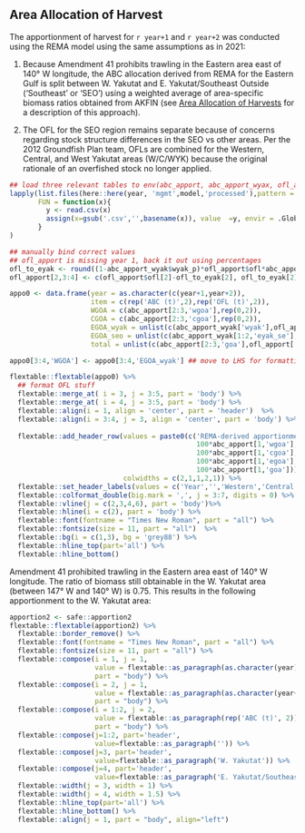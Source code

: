 \newpage

## Area Allocation of Harvest

The apportionment of harvest for `r year+1` and `r year+2` was conducted using the REMA model using the same assumptions as in 2021:

1. Because Amendment 41 prohibits trawling in the Eastern area east of 140° W longitude, the ABC allocation derived from REMA for the Eastern Gulf is split between W. Yakutat and E. Yakutat/Southeast Outside ('Southeast' or 'SEO') using a weighted average of area-specific biomass ratios obtained from AKFIN (see [Area Allocation of Harvests ](#apportionment) for a description of this approach).

2. The OFL for the SEO region remains separate because of concerns regarding stock structure differences in the SEO vs other areas. Per the 2012 Groundfish Plan team, OFLs are combined for the Western, Central, and West Yakutat areas (W/C/WYK) because the original rationale of an overfished stock no longer applied. 

```r
## load three relevant tables to env(abc_apport, abc_apport_wyax, ofl_apport)
lapply(list.files(here::here(year, 'mgmt',model,'processed'),pattern = '_apport',full.names = TRUE), 
       FUN = function(x){
         y <- read.csv(x) 
         assign(x=gsub('.csv','',basename(x)), value  =y, envir = .GlobalEnv);rm(y);rm(x)
       }
)

## manually bind correct values
## ofl_apport is missing year 1, back it out using percentages
ofl_to_eyak <- round((1-abc_apport_wyak$wyak_p)*ofl_apport$ofl*abc_apport[1,'egoa'])
ofl_apport[2,3:4] <- c(ofl_apport$ofl[2]-ofl_to_eyak[2], ofl_to_eyak[2])

appo0 <- data.frame(year = as.character(c(year+1,year+2)),
                    item = c(rep('ABC (t)',2),rep('OFL (t)',2)),
                    WGOA = c(abc_apport[2:3,'wgoa'],rep(0,2)),
                    CGOA = c(abc_apport[2:3,'cgoa'],rep(0,2)),
                    EGOA_wyak = unlist(c(abc_apport_wyak['wyak'],ofl_apport['ofl_wcgoa_wyak'])),
                    EGOA_seo = unlist(c(abc_apport_wyak[1:2,'eyak_se'],ofl_apport['ofl_eyak_se'])),
                    total = unlist(c(abc_apport[2:3,'goa'],ofl_apport['ofl']))) 

appo0[3:4,'WGOA'] <- appo0[3:4,'EGOA_wyak'] ## move to LHS for formatting

flextable::flextable(appo0) %>% 
  ## format OFL stuff
  flextable::merge_at( i = 3, j = 3:5, part = 'body') %>%
  flextable::merge_at( i = 4, j = 3:5, part = 'body') %>%
  flextable::align(i = 1, align = 'center', part = 'header')  %>%
  flextable::align(i = 3:4, j = 3, align = 'center', part = 'body') %>% 
  
  flextable::add_header_row(values = paste0(c('REMA-derived apportionment (%)', 
                                              100*abc_apport[1,'wgoa'],
                                              100*abc_apport[1,'cgoa'],
                                              100*abc_apport[1,'egoa'],
                                              100*abc_apport[1,'goa'])), 
                            colwidths = c(2,1,1,2,1)) %>%
  flextable::set_header_labels(values = c('Year','','Western','Central','W. Yakutat','E. Yakutat/SE','Total')) %>%
  flextable::colformat_double(big.mark = ',', j = 3:7, digits = 0) %>%
  flextable::vline(j = c(2,3,4,6), part = 'body')%>%
  flextable::hline(i = c(2), part = 'body') %>%
  flextable::font(fontname = "Times New Roman", part = "all") %>%
  flextable::fontsize(size = 11, part = "all")  %>%
  flextable::bg(i = c(1,3), bg = 'grey88') %>% 
  flextable::hline_top(part='all') %>% 
  flextable::hline_bottom() 

```

Amendment 41 prohibited trawling in the Eastern area east of 140° W longitude. 
The ratio of biomass still obtainable in the W. Yakutat area (between 147° W and 140° W) is 0.75. 
This results in the following apportionment to the W. Yakutat area:

```r


apportion2 <- safe::apportion2
flextable::flextable(apportion2) %>% 
  flextable::border_remove() %>% 
  flextable::font(fontname = "Times New Roman", part = "all") %>%
  flextable::fontsize(size = 11, part = "all") %>%
  flextable::compose(i = 1, j = 1, 
                     value = flextable::as_paragraph(as.character(year)), 
                     part = "body") %>% 
  flextable::compose(i = 2, j = 1, 
                     value = flextable::as_paragraph(as.character(year+1)), 
                     part = "body") %>% 
  flextable::compose(i = 1:2, j = 2, 
                     value = flextable::as_paragraph(rep('ABC (t)', 2)), 
                     part = "body") %>% 
  flextable::compose(j=1:2, part='header', 
                     value=flextable::as_paragraph('')) %>% 
  flextable::compose(j=3, part='header', 
                     value=flextable::as_paragraph('W. Yakutat')) %>% 
  flextable::compose(j=4, part='header', 
                     value=flextable::as_paragraph('E. Yakutat/Southeast')) %>% 
  flextable::width(j = 3, width = 1) %>% 
  flextable::width(j = 4, width = 1.5) %>% 
  flextable::hline_top(part='all') %>% 
  flextable::hline_bottom() %>% 
  flextable::align(j = 1, part = "body", align="left")

```

\newpage
